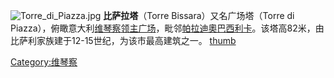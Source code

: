 {{coord|45.5473704|N|11.546903|E|display=title}}
[[Image:Torre_di_Piazza.jpg|thumb]]
'''比萨拉塔'''（Torre Bissara）又名广场塔（Torre di Piazza），俯瞰意大利[[维琴察|维琴察]][[领主广场_(维琴察)|领主广场]]，毗邻[[帕拉迪奧巴西利卡|帕拉迪奧巴西利卡]]。该塔高82米，由比萨利家族建于12-15世纪，为该市最高建筑之一。
[[file:Piazza_dei_Signori_-_Torre_Bissara_-_Vicenza.jpg|thumb]]

[[Category:维琴察|Category:维琴察]]